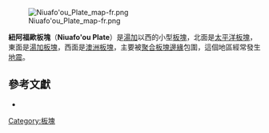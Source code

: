 [[Image:Niuafo'ou_Plate_map-fr.png|thumb]]

'''紐阿福歐板塊'''（'''Niuafo'ou Plate'''）是[[湯加|湯加]]以西的小型[[板塊|板塊]]，北面是[[太平洋板塊|太平洋板塊]]，東面是[[湯加板塊|湯加板塊]]，西面是[[印度-澳洲板塊|澳洲板塊]]，主要被[[聚合板塊邊緣|聚合板塊邊緣]]包圍，這個地區經常發生[[地震|地震]]。

==參考文獻==
*{{cite journal|last=Bird|first=P.|date=2003|title=An updated digital model of plate boundaries|journal=Geochemistry, Geophysics, Geosystems|volume=4|issue=3|pages=1027|url=http://peterbird.name/publications/2003_PB2002/2003_PB2002.htm|doi=10.1029/2001GC000252|access-date=2010-08-22|archive-date=2018-09-29|archive-url=https://web.archive.org/web/20180929214657/http://peterbird.name/publications/2003_PB2002/2003_PB2002.htm|dead-url=no}}
{{地球板塊}}

[[Category:板塊|Category:板塊]]

{{Tectonics-stub}}